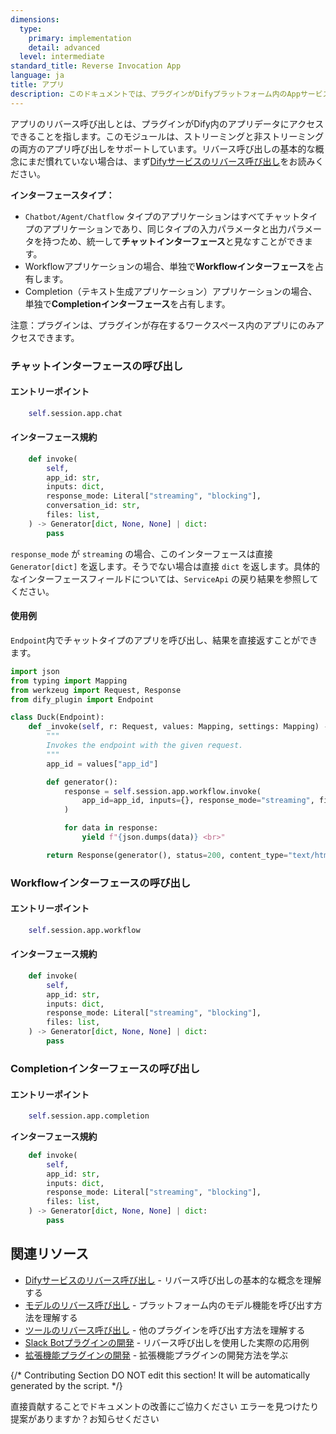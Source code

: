 ```yaml
---
dimensions:
  type:
    primary: implementation
    detail: advanced
  level: intermediate
standard_title: Reverse Invocation App
language: ja
title: アプリ
description: このドキュメントでは、プラグインがDifyプラットフォーム内のAppサービスをリバース呼び出しする方法について詳しく説明します。内容には、チャットインターフェース（Chatbot/Agent/Chatflowタイプのアプリケーションに適用）、Workflowインターフェース、Completionインターフェースの3種類のインターフェースが含まれ、各インターフェースのエントリーポイント、呼び出し規約、および実際の呼び出し例のコードが提供されています。
---
```


アプリのリバース呼び出しとは、プラグインがDify内のアプリデータにアクセスできることを指します。このモジュールは、ストリーミングと非ストリーミングの両方のアプリ呼び出しをサポートしています。リバース呼び出しの基本的な概念にまだ慣れていない場合は、まず[Difyサービスのリバース呼び出し](/plugin_dev_ja/9241-reverse-invocation)をお読みください。

**インターフェースタイプ：**

* `Chatbot/Agent/Chatflow` タイプのアプリケーションはすべてチャットタイプのアプリケーションであり、同じタイプの入力パラメータと出力パラメータを持つため、統一して**チャットインターフェース**と見なすことができます。
* Workflowアプリケーションの場合、単独で**Workflowインターフェース**を占有します。
* Completion（テキスト生成アプリケーション）アプリケーションの場合、単独で**Completionインターフェース**を占有します。

注意：プラグインは、プラグインが存在するワークスペース内のアプリにのみアクセスできます。

### チャットインターフェースの呼び出し

#### **エントリーポイント**

```python
    self.session.app.chat
```

#### **インターフェース規約**

```python
    def invoke(
        self,
        app_id: str,
        inputs: dict,
        response_mode: Literal["streaming", "blocking"],
        conversation_id: str,
        files: list,
    ) -> Generator[dict, None, None] | dict:
        pass
```

`response_mode` が `streaming` の場合、このインターフェースは直接 `Generator[dict]` を返します。そうでない場合は直接 `dict` を返します。具体的なインターフェースフィールドについては、`ServiceApi` の戻り結果を参照してください。

#### **使用例**

`Endpoint`内でチャットタイプのアプリを呼び出し、結果を直接返すことができます。

```python
import json
from typing import Mapping
from werkzeug import Request, Response
from dify_plugin import Endpoint

class Duck(Endpoint):
    def _invoke(self, r: Request, values: Mapping, settings: Mapping) -> Response:
        """
        Invokes the endpoint with the given request.
        """
        app_id = values["app_id"]

        def generator():
            response = self.session.app.workflow.invoke(
                app_id=app_id, inputs={}, response_mode="streaming", files=[]
            )

            for data in response:
                yield f"{json.dumps(data)} <br>"

        return Response(generator(), status=200, content_type="text/html")
```

### Workflowインターフェースの呼び出し

#### **エントリーポイント**

```python
    self.session.app.workflow
```

#### **インターフェース規約**

```python
    def invoke(
        self,
        app_id: str,
        inputs: dict,
        response_mode: Literal["streaming", "blocking"],
        files: list,
    ) -> Generator[dict, None, None] | dict:
        pass
```

### Completionインターフェースの呼び出し

#### **エントリーポイント**

```python
    self.session.app.completion
```

**インターフェース規約**

```python
    def invoke(
        self,
        app_id: str,
        inputs: dict,
        response_mode: Literal["streaming", "blocking"],
        files: list,
    ) -> Generator[dict, None, None] | dict:
        pass
```

## 関連リソース

- [Difyサービスのリバース呼び出し](/plugin_dev_ja/9241-reverse-invocation) - リバース呼び出しの基本的な概念を理解する
- [モデルのリバース呼び出し](/plugin_dev_ja/9242-reverse-invocation-model) - プラットフォーム内のモデル機能を呼び出す方法を理解する
- [ツールのリバース呼び出し](/plugin_dev_ja/9242-reverse-invocation-tool) - 他のプラグインを呼び出す方法を理解する
- [Slack Botプラグインの開発](/plugin_dev_ja/0432-develop-a-slack-bot-plugin) - リバース呼び出しを使用した実際の応用例
- [拡張機能プラグインの開発](/plugin_dev_ja/9231-extension-plugin) - 拡張機能プラグインの開発方法を学ぶ

{/*
Contributing Section
DO NOT edit this section!
It will be automatically generated by the script.
*/}

<CardGroup cols="2">
    <Card
        title="このページを編集する"
        icon="pen-to-square"
        href="https://github.com/langgenius/dify-docs-mintlify/edit/main/plugin_dev_ja/9242-reverse-invocation-app.mdx"
    >
        直接貢献することでドキュメントの改善にご協力ください
    </Card>
    <Card
        title="問題を報告する"
        icon="github"
        href="https://github.com/langgenius/dify-docs-mintlify/issues/new?title=ドキュメントの問題%3A%20reverse-invocation-&body=%23%23%20問題の説明%0A%3C%21--%20発見した問題について簡単に説明してください%20--%3E%0A%0A%23%23%20ページリンク%0Ahttps%3A%2F%2Fgithub.com%2Flanggenius%2Fdify-docs-mintlify%2Fblob%2Fmain%2Fplugin_dev_ja%2F9242-reverse-invocation-app.mdx%0A%0A%23%23%20提案される変更%0A%3C%21--%20特定の変更案がある場合は、ここで説明してください%20--%3E%0A%0A%3C%21--%20ドキュメントの品質向上にご協力いただきありがとうございます！%20--%3E"
    >
        エラーを見つけたり提案がありますか？お知らせください
    </Card>
</CardGroup>
